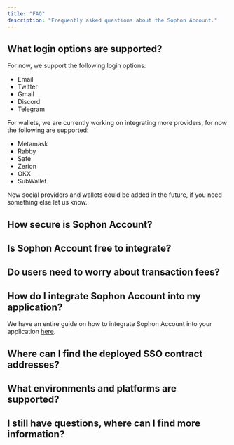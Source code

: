 ```yaml
---
title: "FAQ"
description: "Frequently asked questions about the Sophon Account."
---
```


## What login options are supported?

For now, we support the following login options:

- Email
- Twitter
- Gmail
- Discord
- Telegram

For wallets, we are currently working on integrating more providers, for now the following are supported:

- Metamask
- Rabby
- Safe
- Zerion
- OKX
- SubWallet

New social providers and wallets could be added in the future, if you need something else let us know.

## How secure is Sophon Account?

## Is Sophon Account free to integrate?

## Do users need to worry about transaction fees?

## How do I integrate Sophon Account into my application?

We have an entire guide on how to integrate Sophon Account into your application [here](./getting-started).

## Where can I find the deployed SSO contract addresses?

## What environments and platforms are supported?

## I still have questions, where can I find more information?
